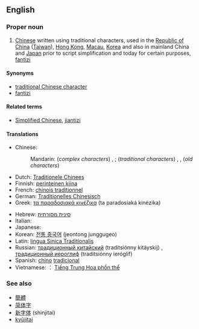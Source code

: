 ==English==
{{wikipedia}}

===Proper noun===
{{en-proper noun|sg=[[traditional|Traditional]] [[Chinese]]}}

# [[Chinese]] written using traditional characters, used in the [[Republic of China]] ([[Taiwan]]), [[Hong Kong]], [[Macau]], [[Korea]] and also in mainland China and [[Japan]] prior to script simplification and today for certain purposes, [[fantizi]]

====Synonyms====
* [[traditional Chinese character]]
* [[fantizi]]

====Related terms====
* [[Simplified Chinese]], [[jiantizi]]

====Translations====
{{trans-top|Chinese written using traditional characters}}
* Chinese:
*: Mandarin: (''complex characters'') {{t-|cmn|繁體字|sc=Hani}},  {{t-|cmn|繁体字|tr=fántǐzì|sc=Hani}};  (''traditional characters'') {{t-|cmn|正體字|sc=Hani}},  {{t-|cmn|正体字|tr=zhèngtǐzì|sc=Hani}}, (''old characters'') {{t-|cmn|老字|tr=lǎozì|sc=Hani}}
* Dutch: [[Traditionele Chinees]]
* Finnish: [[perinteinen kiina]]
* French: [[chinois traditionnel]]
* German: [[Traditionelles Chinesisch]]
* Greek: [[τα παραδοσιακά κινέζικα]] (ta paradosiaká kinézika)
{{trans-mid}}
* Hebrew: [[סינית מסורתית]]
* Italian: {{t+|it|cinese tradizionale}}
* Japanese: {{t+|ja|繁体字|tr=はんたいじ, hantaiji}}
* Korean: [[전통 중국어]] (jeontong junggugeo)
* Latin: [[lingua Sinica Traditionalis]]
* Russian: [[традиционный китайский]] (traditsiónny kitáyskij) {{m}}, [[традиционный иероглиф]] (traditsiónny ieróglif) {{m}}
* Spanish: [[chino]] [[tradicional]]
* Vietnamese: ： [[Tiếng Trung Hoa phồn thể]]
{{trans-bottom}}

===See also===
* [[簡體]]
* [[简体字]]
* [[新字体]] (shinjitai)
* [[kyūjitai]]